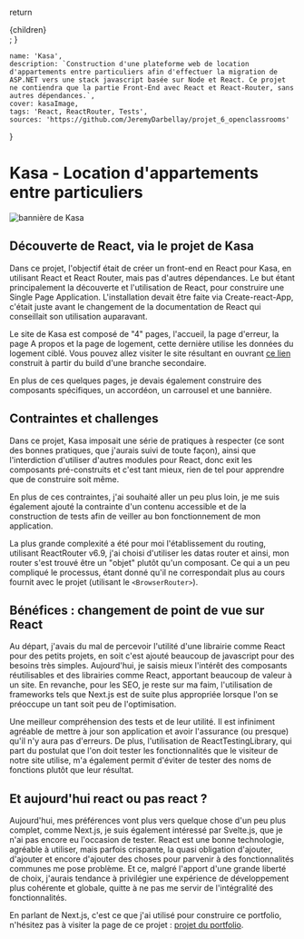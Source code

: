 
  return <div className={styles.mdx}>{children}</div>;
}

    name: 'Kasa',
    description: `Construction d'une plateforme web de location d'appartements entre particuliers afin d'effectuer la migration de ASP.NET vers une stack javascript basée sur Node et React. Ce projet ne contiendra que la partie Front-End avec React et React-Router, sans autres dépendances.`,
    cover: kasaImage,
    tags: 'React, ReactRouter, Tests',
    sources: 'https://github.com/JeremyDarbellay/projet_6_openclassrooms'
}

# Kasa - Location d'appartements entre particuliers

<Image src={kasaImage} alt="bannière de Kasa" className={styles.imgCenter}/>

## Découverte de React, via le projet de Kasa

Dans ce projet, l'objectif était de créer un front-end en React pour Kasa, en utilisant React et React Router, mais pas d'autres dépendances. Le but étant principalement la découverte et l'utilisation de React, pour construire une Single Page Application.
L'installation devait être faite via Create-react-App, c'était juste avant le changement de la documentation de React qui conseillait son utilisation auparavant.

Le site de Kasa est composé de "4" pages, l'accueil, la page d'erreur, la page A propos et la page de logement, cette dernière utilise les données du logement ciblé. Vous pouvez allez visiter le site résultant en ouvrant [ce lien](https://jeremydarbellay.github.io/projet_6_openclassrooms/) construit à partir du build d'une branche secondaire.

En plus de ces quelques pages, je devais également construire des composants spécifiques, un accordéon, un carrousel et une bannière.

## Contraintes et challenges

Dans ce projet, Kasa imposait une série de pratiques à respecter (ce sont des bonnes pratiques, que j'aurais suivi de toute façon), ainsi que l'interdiction d'utiliser d'autres modules pour React, donc exit les composants pré-construits et c'est tant mieux, rien de tel pour apprendre que de construire soit même.

En plus de ces contraintes, j'ai souhaité aller un peu plus loin, je me suis également ajouté la contrainte d'un contenu accessible et de la construction de tests afin de veiller au bon fonctionnement de mon application. 

La plus grande complexité a été pour moi l'établissement du routing, utilisant ReactRouter v6.9, j'ai choisi d'utiliser les datas router et ainsi, mon router s'est trouvé être un "objet" plutôt qu'un composant. Ce qui a un peu compliqué le processus, étant donné qu'il ne correspondait plus au cours fournit avec le projet (utilisant le `<BrowserRouter>`).

## Bénéfices : changement de point de vue sur React

Au départ, j'avais du mal de percevoir l'utilité d'une librairie comme React pour des petits projets, en soit c'est ajouté beaucoup de javascript pour des besoins très simples. Aujourd'hui, je saisis mieux l'intérêt des composants réutilisables et des librairies comme React, apportant beaucoup de valeur à un site.
En revanche, pour les SEO, je reste sur ma faim, l'utilisation de frameworks tels que Next.js est de suite plus appropriée lorsque l'on se préoccupe un tant soit peu de l'optimisation. 

Une meilleur compréhension des tests et de leur utilité. Il est infiniment agréable de mettre à jour son application et avoir l'assurance (ou presque) qu'il n'y aura pas d'erreurs. De plus, l'utilisation de ReactTestingLibrary, qui part du postulat que l'on doit tester les fonctionnalités que le visiteur de notre site utilise, m'a également permit d'éviter de tester des noms de fonctions plutôt que leur résultat.

## Et aujourd'hui react ou pas react ?

Aujourd'hui, mes préférences vont plus vers quelque chose d'un peu plus complet, comme Next.js, je suis également intéressé par Svelte.js, que je n'ai pas encore eu l'occasion de tester. React est une bonne technologie, agréable à utiliser, mais parfois crispante, la quasi obligation d'ajouter, d'ajouter et encore d'ajouter des choses pour parvenir à des fonctionnalités communes me pose problème. Et ce, malgré l'apport d'une grande liberté de choix, j'aurais tendance à privilégier une expérience de développement plus cohérente et globale, quitte à ne pas me servir de l'intégralité des fonctionnalités.

En parlant de Next.js, c'est ce que j'ai utilisé pour construire ce portfolio, n'hésitez pas à visiter la page de ce projet : [projet du portfolio](/projets/Portfolio).